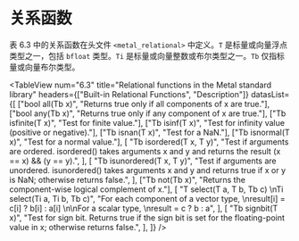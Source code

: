 # 关系函数

<OrigninalPDF title="6.4 Relational Functions" />

表 6.3 中的关系函数在头文件 `<metal_relational>` 中定义。`T` 是标量或向量浮点类型之一，包括 `bfloat` 类型。`Ti` 是标量或向量整数或布尔类型之一。`Tb` 仅指标量或向量布尔类型。

<TableView
  num="6.3"
  title="Relational functions in the Metal standard library"
  headers={["Built-in Relational Functions", "Description"]}
  datasList={[
    ["bool all(Tb x)", "Returns true only if all components of x are true."],
    ["bool any(Tb x)", "Returns true only if any component of x are true."],
    ["Tb isfinite(T x)", "Test for finite value."],
    ["Tb isinf(T x)", "Test for infinity value (positive or negative)."],
    ["Tb isnan(T x)", "Test for a NaN."],
    ["Tb isnormal(T x)", "Test for a normal value."],
    [
      "Tb isordered(T x, T y)",
      "Test if arguments are ordered. isordered() takes arguments x and y and returns the result (x == x) && (y == y).",
    ],
    [
      "Tb isunordered(T x, T y)",
      "Test if arguments are unordered. isunordered() takes arguments x and y and returns true if x or y is NaN; otherwise returns false.",
    ],
    ["Tb not(Tb x)", "Returns the component-wise logical complement of x."],
    [
      "T select(T a, T b, Tb c) \nTi select(Ti a, Ti b, Tb c)",
      "For each component of a vector type, \nresult[i] = c[i] ? b[i] : a[i] \n\nFor a scalar type, \nresult = c ? b : a",
    ],
    [
      "Tb signbit(T x)",
      "Test for sign bit. Returns true if the sign bit is set for the floating-point value in x; otherwise returns false.",
    ],
  ]}
/>
